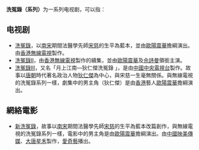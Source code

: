 '''洗冤錄（系列）'''为一系列电视剧，可以指：

==电视剧==
* [[洗冤錄|洗冤錄]]，以[[南宋|南宋]]期間法醫學先師[[宋慈|宋慈]]的生平為藍本，並由[[歐陽震華|歐陽震華]]擔綱演出。由[[香港|香港]][[電視廣播有限公司|無線電視]]製作。
* [[洗冤錄II|洗冤錄II]]，由[[香港|香港]][[電視廣播有限公司|無線電視]]製作的續集，並由[[歐陽震華|歐陽震華]]及[[佘詩曼|佘詩曼]]領銜主演。
* [[洗冤錄III|洗冤錄III]]，又名「月上江南—狄仁傑洗冤錄 」，是由[[中國中央電視台|中國中央電視台]]製作。故事以[[唐朝|唐朝]]時代著名政治人物[[狄仁傑|狄仁傑]]為中心，與宋慈一生毫無關係。與無線電視的洗冤錄系列一樣，劇集中的男主角（狄仁傑）是由[[香港|香港]]藝人[[歐陽震華|歐陽震華]]擔綱演出。

==網絡電影==

* [[新洗冤錄(網絡電影)|新洗冤錄]]，故事以[[南宋|南宋]]期間法醫學先師[[宋慈|宋慈]]的生平為藍本改篇創作，與無線電視的洗冤錄系列一樣，電影中的男主角是由[[歐陽震華|歐陽震華]]擔綱演出。由[[中國|中國]][[映美傳媒|映美傳媒]]、[[大唐星禾|大唐星禾]]製作，[[愛奇藝|愛奇藝]]播出。

{{disambig}}